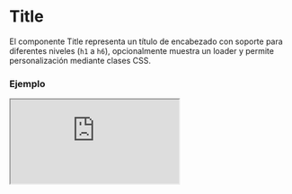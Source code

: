 
# Title

El componente Title representa un título de encabezado con soporte para diferentes niveles (`h1` a `h6`), opcionalmente muestra un loader y permite personalización mediante clases CSS.

### Ejemplo

<Iframe src="https://fenextjs-component-storybook.vercel.app/iframe.html?args=&id=component-title--index&viewMode=story" />

### Importacion

Para importar el componente Title, se puede hacer desde fenextjs

```tsx copy
import { Title } from "fenextjs";
```

### Parametros

| Parametro | Tipo | Requerido | Default | Descripcion |
| --------- | ---- | --------- | ------- | ----------- |
| tag | 'h1' \| 'h2' \| 'h3' \| 'h4' \| 'h5' \| 'h6' | no | 'h1' | Define el nivel de encabezado que se utiliza para el componente. |
| loader | boolean | no | false | Indica si el componente está en estado de carga, mostrando un indicador de carga. |
| className | string | no | '' | Clase CSS para personalizar el contenedor del título. |
| children | ReactNode | sí | undefined | Contenido o texto que se muestra dentro del título. |

### Storybook

Para ver el storybook del componente lo puede hacer con este [link](https://fenextjs-component-storybook.vercel.app/?path=/story/component-title--index)

### Usos

- Título básico

```tsx copy
<Title>Mi título</Title>
```

- Título con nivel h2

```tsx copy
<Title tag="h2">Subtítulo</Title>
```

- Título con loader

```tsx copy
<Title loader={true}>Cargando...</Title>
```

- Título personalizado con clase

```tsx copy
<Title className="custom-title">Título personalizado</Title>
```

